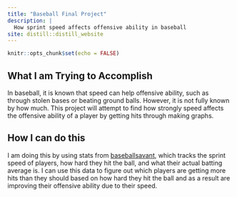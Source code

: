 ```yaml
---
title: "Baseball Final Project"
description: |
  How sprint speed affects offensive ability in baseball
site: distill::distill_website
---
```


```r
knitr::opts_chunk$set(echo = FALSE)
```

## What I am Trying to Accomplish
In baseball, it is known that speed can help offensive ability, such as through stolen bases or beating ground balls. However, it is not fully known by how much. This project will attempt to find how strongly speed affects the offensive ability of a player by getting hits through making graphs.

## How I can do this
I am doing this by using stats from [baseballsavant](https://baseballsavant.mlb.com), which tracks the sprint speed of players, how hard they hit the ball, and what their actual batting average is. I can use this data to figure out which players are getting more hits than they should based on how hard they hit the ball and as a result are improving their offensive ability due to their speed.

